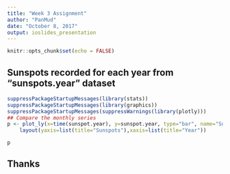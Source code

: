 ---
title: "Week 3 Assignment"
author: "PanMud"
date: "October 8, 2017"
output: ioslides_presentation
---

```{r setup, include=FALSE}
knitr::opts_chunk$set(echo = FALSE)
```

## Sunspots recorded for each year from "sunspots.year" dataset

```{r plotly, echo = FALSE}
suppressPackageStartupMessages(library(stats)) 
suppressPackageStartupMessages(library(graphics)) 
suppressPackageStartupMessages(suppressWarnings(library(plotly)))
## Compare the monthly series
p <- plot_ly(x=time(sunspot.year), y=sunspot.year, type="bar", name="Sunspots") %>% 
    layout(yaxis=list(title="Sunspots"),xaxis=list(title="Year"))

p
```

## Thanks
